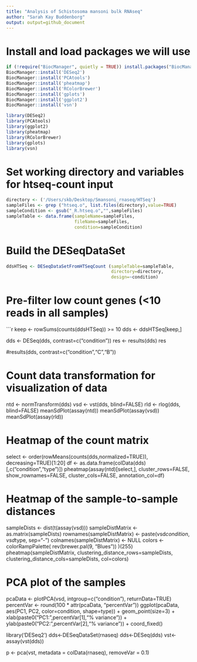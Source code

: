 ```yaml
---
title: "Analysis of Schistosoma mansoni bulk RNAseq"
author: "Sarah Kay Buddenborg"
output: output=github_document
---
```


# Install and load packages we will use
```r
if (!require("BiocManager", quietly = TRUE)) install.packages("BiocManager")
BiocManager::install('DESeq2')
BiocManager::install('PCAtools')
BiocManager::install('pheatmap')
BiocManager::install('RColorBrewer')
BiocManager::install('gplots')
BiocManager::install('ggplot2')
BiocManager::install('vsn')

library(DESeq2)
library(PCAtools)
library(ggplot2)
library(pheatmap)
library(RColorBrewer)
library(gplots)
library(vsn)
```

# Set working directory and variables for htseq-count input
```r
directory <- ('/Users/skb/Desktop/Smansoni_rnaseq/HTSeq')
sampleFiles <- grep ("htseq.o", list.files(directory),value=TRUE)
sampleCondition <- gsub("_R.htseq.o","",sampleFiles)
sampleTable <- data.frame(sampleName=sampleFiles,
                          fileName=sampleFiles,
                          condition=sampleCondition)
```

# Build the DESeqDataSet
```r
ddsHTSeq <- DESeqDataSetFromHTSeqCount (sampleTable=sampleTable,
                                        directory=directory,
                                        design=~condition)
```

# Pre-filter low count genes (<10 reads in all samples)
```r
keep <- rowSums(counts(ddsHTSeq)) >= 10
dds <- ddsHTSeq[keep,]


dds <- DESeq(dds, contrast=c("condition"))
res <- results(dds)
res

#results(dds, contrast=c("condition","C","B"))


# Count data transformation for visualization of data
ntd <- normTransform(dds)
vsd <- vst(dds, blind=FALSE)
rld <- rlog(dds, blind=FALSE)
meanSdPlot(assay(ntd))
meanSdPlot(assay(vsd))
meanSdPlot(assay(rld))


# Heatmap of the count matrix
select <- order(rowMeans(counts(dds,normalized=TRUE)),
                decreasing=TRUE)[1:20]
df <- as.data.frame(colData(dds)[,c("condition","type")])
pheatmap(assay(ntd)[select,], cluster_rows=FALSE, show_rownames=FALSE,
         cluster_cols=FALSE, annotation_col=df)


# Heatmap of the sample-to-sample distances
sampleDists <- dist(t(assay(vsd)))
sampleDistMatrix <- as.matrix(sampleDists)
rownames(sampleDistMatrix) <- paste(vsd$condition, vsd$type, sep="-")
colnames(sampleDistMatrix) <- NULL
colors <- colorRampPalette( rev(brewer.pal(9, "Blues")) )(255)
pheatmap(sampleDistMatrix,
         clustering_distance_rows=sampleDists,
         clustering_distance_cols=sampleDists,
         col=colors)

# PCA plot of the samples
pcaData <- plotPCA(vsd, intgroup=c("condition"), returnData=TRUE)
percentVar <- round(100 * attr(pcaData, "percentVar"))
ggplot(pcaData, aes(PC1, PC2, color=condition, shape=type)) +
  geom_point(size=3) +
  xlab(paste0("PC1: ",percentVar[1],"% variance")) +
  ylab(paste0("PC2: ",percentVar[2],"% variance")) +
  coord_fixed()



library('DESeq2')
dds<-DESeqDataSet(rnaseq)
dds<-DESeq(dds)
vst<-assay(vst(dds))

p <- pca(vst, metadata = colData(rnaseq), removeVar = 0.1)
